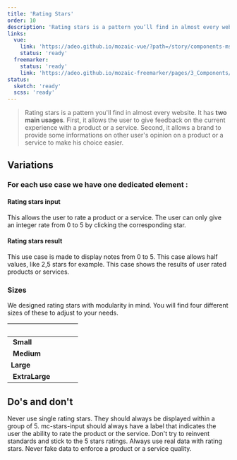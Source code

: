 ```yaml
---
title: 'Rating Stars'
order: 10
description: 'Rating stars is a pattern you’ll find in almost every website. It has two main usages. First, it allows the user to give feedback on the current experience with a product or a service. Second, it allows a brand to provide some informations on other user’s opinion on a product or a service to make his choice easier.'
links: 
  vue:
    link: 'https://adeo.github.io/mozaic-vue/?path=/story/components-mstarsinput--try-it'
    status: 'ready'
  freemarker:
    status: 'ready'
    link: 'https://adeo.github.io/mozaic-freemarker/pages/3_Components/rating-stars/'
status:
  sketch: 'ready'
  scss: 'ready'
---
```


> Rating stars is a pattern you'll find in almost every website. It has **two main usages**. First, it allows the user to give feedback on the current experience with a product or a service. Second, it allows a brand to provide some informations on other user's opinion on a product or a service to make his choice easier.

## Variations

<Preview path="stars-result-all-states" nude />

### For each use case we have one dedicated element :

#### Rating stars input

This allows the user to rate a product or a service. The user can only give an integer rate from 0 to 5 by clicking the corresponding star.

<Preview path="stars-input-basic" nude />

#### Rating stars result

This use case is made to display notes from 0 to 5. This case allows half values, like 2,5 stars for example. This case shows the results of user rated products or services.

<Preview path="stars-result-basic" nude />

### Sizes

We designed rating stars with modularity in mind. You will find four different sizes of these to adjust to your needs.

|                 |                                              |
| --------------- | -------------------------------------------- |
|  **Small**      | <Preview path="stars-result-size-s" nude />  |
|  **Medium**     | <Preview path="stars-result-size-m" nude />  |
| **Large**       | <Preview path="stars-result-size-l" nude />  |
|  **ExtraLarge** | <Preview path="stars-result-size-xl" nude /> |

## Do's and don't

<HintItem dont="true">
  Never use single rating stars. They should always be displayed within a group
  of 5.
</HintItem>
<HintItem dont="true">
  mc-stars-input should always have a label that indicates the user the ability
  to rate the product or the service.
</HintItem>
<HintItem dont="true">
  Don't try to reinvent standards and stick to the 5 stars ratings.
</HintItem>
<HintItem dont="true">
  Always use real data with rating stars. Never fake data to enforce a product
  or a service quality.
</HintItem>
